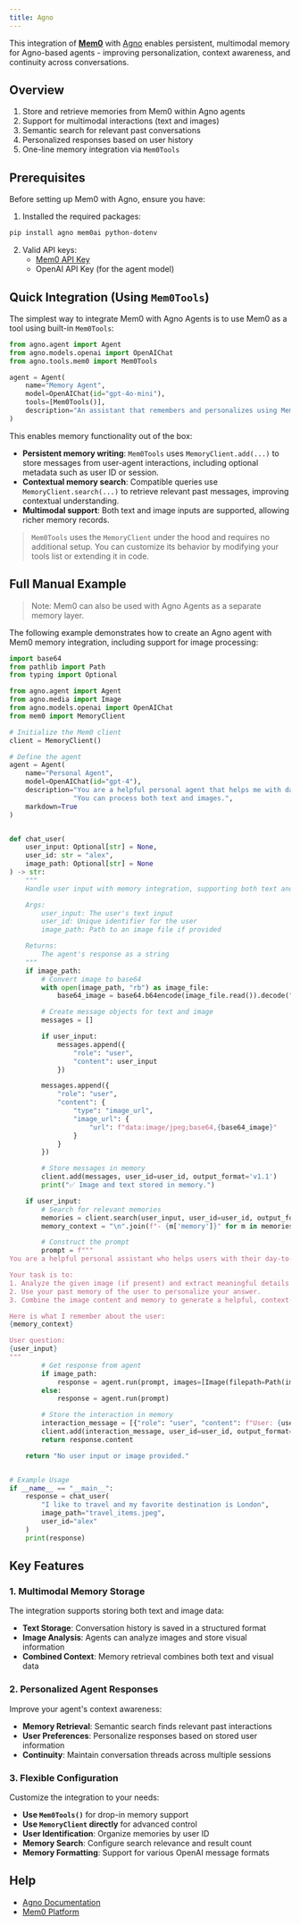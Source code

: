 ```yaml
---
title: Agno
---
```


This integration of [**Mem0**](https://github.com/mem0ai/mem0) with [Agno](https://github.com/agno-agi/agno) enables persistent, multimodal memory for Agno-based agents - improving personalization, context awareness, and continuity across conversations.

## Overview

1. Store and retrieve memories from Mem0 within Agno agents
2. Support for multimodal interactions (text and images)
3. Semantic search for relevant past conversations
4. Personalized responses based on user history
5. One-line memory integration via `Mem0Tools`

## Prerequisites

Before setting up Mem0 with Agno, ensure you have:

1. Installed the required packages:
```bash
pip install agno mem0ai python-dotenv
```

2. Valid API keys:
   - [Mem0 API Key](https://app.mem0.ai/dashboard/api-keys)
   - OpenAI API Key (for the agent model)

## Quick Integration (Using `Mem0Tools`)

The simplest way to integrate Mem0 with Agno Agents is to use Mem0 as a tool using built-in `Mem0Tools`:

```python
from agno.agent import Agent
from agno.models.openai import OpenAIChat
from agno.tools.mem0 import Mem0Tools

agent = Agent(
    name="Memory Agent",
    model=OpenAIChat(id="gpt-4o-mini"),
    tools=[Mem0Tools()],
    description="An assistant that remembers and personalizes using Mem0 memory."
)
```

This enables memory functionality out of the box:

- **Persistent memory writing**: `Mem0Tools` uses `MemoryClient.add(...)` to store messages from user-agent interactions, including optional metadata such as user ID or session.
- **Contextual memory search**: Compatible queries use `MemoryClient.search(...)` to retrieve relevant past messages, improving contextual understanding.
- **Multimodal support**: Both text and image inputs are supported, allowing richer memory records.

> `Mem0Tools` uses the `MemoryClient` under the hood and requires no additional setup. You can customize its behavior by modifying your tools list or extending it in code.

## Full Manual Example

> Note: Mem0 can also be used with Agno Agents as a separate memory layer.

The following example demonstrates how to create an Agno agent with Mem0 memory integration, including support for image processing:

```python
import base64
from pathlib import Path
from typing import Optional

from agno.agent import Agent
from agno.media import Image
from agno.models.openai import OpenAIChat
from mem0 import MemoryClient

# Initialize the Mem0 client
client = MemoryClient()

# Define the agent
agent = Agent(
    name="Personal Agent",
    model=OpenAIChat(id="gpt-4"),
    description="You are a helpful personal agent that helps me with day to day activities."
                "You can process both text and images.",
    markdown=True
)


def chat_user(
    user_input: Optional[str] = None,
    user_id: str = "alex",
    image_path: Optional[str] = None
) -> str:
    """
    Handle user input with memory integration, supporting both text and images.

    Args:
        user_input: The user's text input
        user_id: Unique identifier for the user
        image_path: Path to an image file if provided

    Returns:
        The agent's response as a string
    """
    if image_path:
        # Convert image to base64
        with open(image_path, "rb") as image_file:
            base64_image = base64.b64encode(image_file.read()).decode("utf-8")

        # Create message objects for text and image
        messages = []

        if user_input:
            messages.append({
                "role": "user",
                "content": user_input
            })

        messages.append({
            "role": "user",
            "content": {
                "type": "image_url",
                "image_url": {
                    "url": f"data:image/jpeg;base64,{base64_image}"
                }
            }
        })

        # Store messages in memory
        client.add(messages, user_id=user_id, output_format='v1.1')
        print("✅ Image and text stored in memory.")

    if user_input:
        # Search for relevant memories
        memories = client.search(user_input, user_id=user_id, output_format='v1.1')
        memory_context = "\n".join(f"- {m['memory']}" for m in memories['results'])

        # Construct the prompt
        prompt = f"""
You are a helpful personal assistant who helps users with their day-to-day activities and keeps track of everything.

Your task is to:
1. Analyze the given image (if present) and extract meaningful details to answer the user's question.
2. Use your past memory of the user to personalize your answer.
3. Combine the image content and memory to generate a helpful, context-aware response.

Here is what I remember about the user:
{memory_context}

User question:
{user_input}
"""
        # Get response from agent
        if image_path:
            response = agent.run(prompt, images=[Image(filepath=Path(image_path))])
        else:
            response = agent.run(prompt)

        # Store the interaction in memory
        interaction_message = [{"role": "user", "content": f"User: {user_input}\nAssistant: {response.content}"}]
        client.add(interaction_message, user_id=user_id, output_format='v1.1')
        return response.content

    return "No user input or image provided."


# Example Usage
if __name__ == "__main__":
    response = chat_user(
        "I like to travel and my favorite destination is London",
        image_path="travel_items.jpeg",
        user_id="alex"
    )
    print(response)
```

## Key Features

### 1. Multimodal Memory Storage

The integration supports storing both text and image data:

- **Text Storage**: Conversation history is saved in a structured format
- **Image Analysis**: Agents can analyze images and store visual information
- **Combined Context**: Memory retrieval combines both text and visual data

### 2. Personalized Agent Responses

Improve your agent's context awareness:

- **Memory Retrieval**: Semantic search finds relevant past interactions
- **User Preferences**: Personalize responses based on stored user information
- **Continuity**: Maintain conversation threads across multiple sessions

### 3. Flexible Configuration

Customize the integration to your needs:

- **Use `Mem0Tools()`** for drop-in memory support
- **Use `MemoryClient` directly** for advanced control
- **User Identification**: Organize memories by user ID
- **Memory Search**: Configure search relevance and result count
- **Memory Formatting**: Support for various OpenAI message formats

## Help

- [Agno Documentation](https://docs.agno.com/introduction)
- [Mem0 Platform](https://app.mem0.ai/)

<Snippet file="get-help.mdx" />
